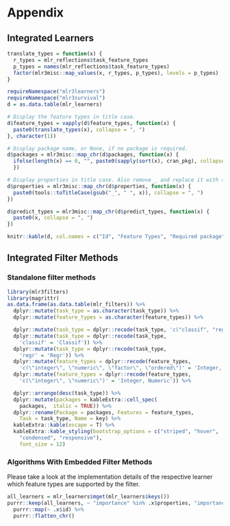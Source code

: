 # Appendix {#appendix}

## Integrated Learners {#list-learners}

```r
translate_types = function(x) {
  r_types = mlr_reflections$task_feature_types
  p_types = names(mlr_reflections$task_feature_types)
  factor(mlr3misc::map_values(x, r_types, p_types), levels = p_types)
}

requireNamespace("mlr3learners")
requireNamespace("mlr3survival")
d = as.data.table(mlr_learners)

# Display the feature types in title case.
d$feature_types = vapply(d$feature_types, function(x) {
  paste0(translate_types(x), collapse = ", ")
}, character(1))

# Display package name, or None, if no package is required.
d$packages = mlr3misc::map_chr(d$packages, function(x) {
  ifelse(length(x) == 0, "", paste0(sapply(sort(x), cran_pkg), collapse = ", "))
  })

# Display properties in title case. Also remove _ and replace it with space.
d$properties = mlr3misc::map_chr(d$properties, function(x) {
  paste0(tools::toTitleCase(gsub("_", " ", x)), collapse = ", ")
})

d$predict_types = mlr3misc::map_chr(d$predict_types, function(x) {
  paste0(x, collapse = ", ")
})

knitr::kable(d, col.names = c("Id", "Feature Types", "Required package", "Properties", "Predict Types"))
```

## Integrated Filter Methods {#list-filters}

### Standalone filter methods {#fs-filter-list}

```r
library(mlr3filters)
library(magrittr)
as.data.frame(as.data.table(mlr_filters)) %>%
  dplyr::mutate(task_type = as.character(task_type)) %>%
  dplyr::mutate(feature_types = as.character(feature_types)) %>%

  dplyr::mutate(task_type = dplyr::recode(task_type, 'c("classif", "regr")' = 'Classif & Regr')) %>%
  dplyr::mutate(task_type = dplyr::recode(task_type,
    'classif' = 'Classif')) %>%
  dplyr::mutate(task_type = dplyr::recode(task_type,
    'regr' = 'Regr')) %>%
  dplyr::mutate(feature_types = dplyr::recode(feature_types,
    'c(\"integer\", \"numeric\", \"factor\", \"ordered\")' = 'Integer, Numeric, Factor, Ordered')) %>%
  dplyr::mutate(feature_types = dplyr::recode(feature_types,
    'c(\"integer\", \"numeric\")' = 'Integer, Numeric')) %>%

  dplyr::arrange(desc(task_type)) %>%
  dplyr::mutate(packages = kableExtra::cell_spec(
    packages,  italic = TRUE)) %>%
  dplyr::rename(Package = packages, Features = feature_types,
    Task = task_type, Name = key) %>%
  kableExtra::kable(escape = T) %>%
  kableExtra::kable_styling(bootstrap_options = c("striped", "hover",
    "condensed", "responsive"),
    font_size = 12)
```

### Algorithms With Embedded Filter Methods {#fs-filter-embedded-list}

Please take a look at the implementation details of the respective learner which feature types are supported by the filter.

```r
all_learners = mlr_learners$mget(mlr_learners$keys())
purrr::keep(all_learners, ~ "importance" %in% .x$properties, "importance") %>%
  purrr::map(~ .x$id) %>%
  purrr::flatten_chr()
```

